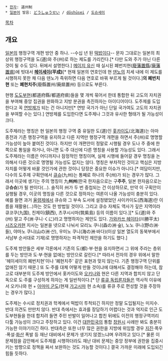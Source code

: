  * [[한자]]: 道州制
 * [[일본어]] 발음: [[가나(문자)|どうしゅうせい]] / [[헵번식 로마자 표기법|dōshūsei]] / [[외래어 표기법|도슈세이]]

[[목차]]
== 개요 ==
[[일본]]의 행정구역 개편 방안 중 하나. --수십 년 된 [[떡밥]]이다-- 문자 그대로는 일본의 최상위 행정구역을 도(道)와 주(州)로 하는 제도를 가리킨다.[* 다만 도와 주가 아닌 다른 것이 될 수도 있다. 뒤에서 설명한다.] [[메이지 유신]] 때 실시된 폐번치현([[정체자|廢藩置縣]]/[[신자체|廃藩置県]])에 빗대서 '''[[헤이세이]](平成)'''[* 현재 일본의 연호인데 현 [[덴노]]의 치세 내에 이 제도를 시행하지 못한 채 다음 덴노가 즉위하면 다음 연호로 바꿔 부르게 될 것이다.]'''의 폐번치현''' 또는 '''폐현치주'''(廢縣置州/廃県置州) 등으로도 부른다.

현행 [[도도부현]](都道府縣/都道府県)들을 몇 개씩 묶어서 한데 통합한 뒤 고도의 자치권을 부여해 중앙 집권을 완화하고 지방 분권을 촉진하자는 아이디어이다. 도주제를 도입한다고 꼭 [[연방]]제가 되는 건 아니지만[* 연방 국가가 아닌 단일 국가여도 고도의 자치권을 부여할 수는 있다.] 연방제를 도입한다면 도주제나 그것과 유사한 형태가 될 가능성이 크다.

도주제라는 명칭은 현 일본의 행정 구역 중 유일한 도(道)인 [[홋카이도]](北海道)는 아마 종전과 기존 행정구역을 유지하고 다른 지역만 행정구역 개편을 하면서 주(州)로 명명할 가능성이 높아 붙여진 것이다. 하지만 이 개편안이 정말로 시행될 경우 도나 주 중에 한 쪽으로 통일을 하거나, 아니면 도·주 대신에 다른 명칭을 사용할 가능성도 있다. 그래서 도주제라는 이름은 어디까지나 잠정적인 명칭이며, 실제 시행에 들어갈 경우 명칭을 논의해서 다른 것으로 명명될 가능성도 없지는 않다. 명칭은 부차적인 것이고 핵심은 지방 자치를 어떻게 바꿀 것인가에 관한 것이니 당장은 중요한 이슈가 아니다.[* 여담이지만, 다수의 도주제 구획안에서 [[큐슈]](九州)는 통째로 하나의 주(州)가 되는 경우가 많다. 그래서 이곳에 생기는 주의 명칭이 九'''州州'''(한국 한자음으로는 구'''주주''', 일본 한자음으로는 큐'''슈슈''')가 될 판이다(...). 솔직히 州가 두 번 중첩되는 건 이상하므로, 만약 이 구획안이 실행될 경우, 이곳의 명칭을 다른 것으로 정하자는 여론이 나올 가능성이 충분히 있다. 예를 들면 과거 [[율령제]]에서 큐슈와 그 부속 도서에 설정됐었던 사이카이도(西海道)란 이름을 재활용(...)하는 것도 한 방법일 것이다. 그리고 큐슈 자체도 역사가 깊은 지역이라 큐코쿠(九国), 친제이(鎮西), 츠쿠시시마(筑紫島) 등의 이름이 있다.][* 도(道)와 주(州) 말고 주(洲·쿠니·くに)라고 명명하자는 제안도 있다. [[가와카쓰 헤이타]](川勝平太) [[시즈오카]]현 지사는 일본을 넷으로 나눠서 모리노 쿠니(森の洲·숲), 노노 쿠니(野の洲·들), 야마노 쿠니(山の洲·산), 우미노 쿠니(海の洲·바다)(이상 일본 열도의 동북부에서 서남부 순서대로 기재)로 명명하자는 파격적인 제안을 하기도 했다.]

도주제 방안들은 세부 각론에서 기존의 도(都)·부·현을 유지하면서 그 위에 주라는 층위를 두는 방안과 도·부·현을 없애는 방안으로 갈린다.[* 따라서 전자의 경우 위에서 말한 '헤이세이의 폐번치현'이나 '폐현치주' 같은 표현과 맞지 않는다. 기존 행정구역 단위를 없애진 않기 때문.] 또 도·주를 대체 어떻게 만들 것이냐에 대해서도 결정해야 하는데, 참고로 대부분의 도주제 방안에서 홋카이도와 [[오키나와]] 현은 다른 지역과 합치지 않고 단독으로 도·주를 구성하게 하자는 게 일반적이다.[* 단 [[류큐 독립 운동|류큐 독립론자]]들은 역사적 이유에서 오키나와 현 + [[아마미 군도]](현재 [[가고시마]] 현 소속)를 류큐 주로 편성할 것을 주장하는 경우가 많다.]

도주제는 수시로 정치권과 학계에서 떡밥이 투척되긴 하지만 정말 도입될지는 미지수. 반대 의견도 만만치 않다. 반대 측에서는 효과를 장담하기 어렵다는 것과 억지로 인근 도도부현들을 한데 합치려 들면 주민 반발이 일어나고 합친 뒤에도 이전의 행정구역끼리 다툴 가능성이 크다고 주장하고 있다. 이건 [[대한민국]]의 통합 [[창원시]] 사례만 봐도 충분히 가능한 이야기이긴 하다. 반대측은 또한 너무 많은 권한을 지방에 위임할 경우 [[지진]]·폭우·폭설·[[화산]] 폭발 등 재난 대비에서 문제가 생기지 않겠느냐며 우려하고 있다.[* 물론 이 문제점을 감안해서 도주제를 시행하더라도 재난 대비 문제는 중앙 정부에 권한을 집중시키는 방향으로 정책을 짜서 보완하는 것도 가능할 것이다.] 결국 가까운 미래에 도입되긴 힘들 듯하다.
